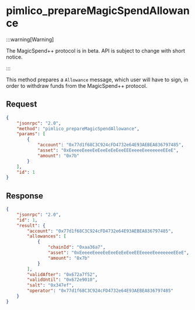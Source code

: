 # pimlico_prepareMagicSpendAllowance

:::warning[Warning]

The MagicSpend++ protocol is in beta. API is subject to change with short notice.

:::

This method prepares a `Allowance` message, which user will have to sign, in order to withdraw funds from the MagicSpend++ protocol.

## Request

```json
{
    "jsonrpc": "2.0",
    "method": "pimlico_prepareMagicSpendAllowance",
    "params": [
        {
            "account": "0x77d1f68C3C924cFD4732e64E93AEBEA836797485",
            "asset": "0xEeeeeEeeeEeEeeEeEeEeeEEEeeeeEeeeeeeeEEeE",
            "amount": "0x7b"
        }
    ],
    "id": 1
}
```

## Response

```json
{
    "jsonrpc": "2.0",
    "id": 1,
    "result": {
        "account": "0x77d1f68C3C924cFD4732e64E93AEBEA836797485",
        "allowances": [
            {
                "chainId": "0xaa36a7",
                "asset": "0xEeeeeEeeeEeEeeEeEeEeeEEEeeeeEeeeeeeeEEeE",
                "amount": "0x7b"
            }
        ],
        "validAfter": "0x672a7f52",
        "validUntil": "0x672e9010",
        "salt": "0x347ef",
        "operator": "0x77d1f68C3C924cFD4732e64E93AEBEA836797485"
    }
}
```